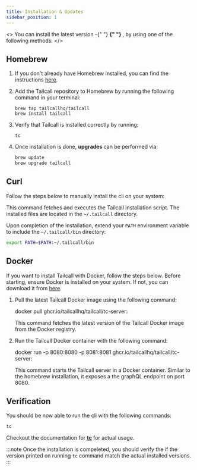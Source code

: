 ```yaml
---
title: Installation & Updates
sidebar_position: 1
---
```



<>
  You can install the latest version -{" "}
  <b>
    {" "}
    <Version />
  </b>
  , by using one of the following methods:
</>

## Homebrew

1. If you don't already have Homebrew installed, you can find the instructions [here](https://brew.sh/).

2. Add the Tailcall repository to Homebrew by running the following command in your terminal:
   ```shell
   brew tap tailcallhq/tailcall
   brew install tailcall
   ```
3. Verify that Tailcall is installed correctly by running:

   ```shell
   tc
   ```

4. Once installation is done, **upgrades** can be performed via:

   ```bash
   brew update
   brew upgrade tailcall
   ```

## Curl

Follow the steps below to manually install the cli on your system:

<InstallCommand />

This command fetches and executes the Tailcall installation script. The installed files are located in the `~/.tailcall` directory.

Upon completion of the installation, extend your `PATH` environment variable to include the `~/.tailcall/bin` directory:

```bash
export PATH=$PATH:~/.tailcall/bin
```

## Docker

If you want to install Tailcall with Docker, follow the steps below. Before starting, ensure Docker is installed on your system. If not, you can download it from [here](https://www.docker.com/products/docker-desktop).

1. Pull the latest Tailcall Docker image using the following command:

   <CodeBlock language="bash">
     docker pull ghcr.io/tailcallhq/tailcall/tc-server:
     <Version />
   </CodeBlock>

   This command fetches the latest version of the Tailcall Docker image from the Docker registry.

2. Run the Tailcall Docker container with the following command:

   <CodeBlock language="bash">
     docker run -p 8080:8080 -p 8081:8081 ghcr.io/tailcallhq/tailcall/tc-server:
     <Version />
   </CodeBlock>

   This command starts the Tailcall server in a Docker container. Similar to the homebrew installation, it exposes a the graphQL endpoint on port 8080.

## Verification

You should be now able to run the cli with the following commands:

```bash
tc
```

Checkout the documentation for **[tc]** for actual usage.

:::note
Once the installation is compeleted, you should verify the if the version printed on running `tc` command match the actual installed versions.
:::

[tc]: /docs/intro/cli
[CLI]: /docs/intro/cli
